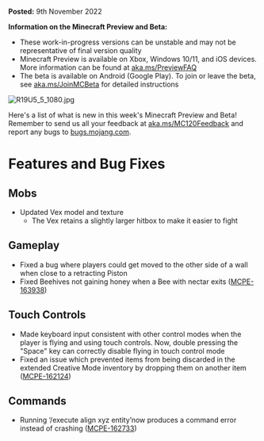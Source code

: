 **Posted:** 9th November 2022

**Information on the Minecraft Preview and Beta:** 

-   These work-in-progress versions can be unstable and may not be representative of final version quality
-   Minecraft Preview is available on Xbox, Windows 10/11, and iOS devices. More information can be found at [aka.ms/PreviewFAQ](http://aka.ms/PreviewFAQ)
-   The beta is available on Android (Google Play). To join or leave the beta, see [aka.ms/JoinMCBeta](https://aka.ms/JoinMCBeta) for detailed instructions

![R19U5_5_1080.jpg](https://feedback.minecraft.net/hc/article_attachments/10506811228301)

Here's a list of what is new in this week's Minecraft Preview and Beta! Remember to send us all your feedback at [aka.ms/MC120Feedback](https://aka.ms/MC120Feedback) and report any bugs to [bugs.mojang.com](http://bugs.mojang.com/).  
  

# **Features and Bug Fixes**

## **Mobs**

-   Updated Vex model and texture
    -   The Vex retains a slightly larger hitbox to make it easier to fight

## **Gameplay**

-   Fixed a bug where players could get moved to the other side of a wall when close to a retracting Piston
-   Fixed Beehives not gaining honey when a Bee with nectar exits ([MCPE-163938](https://bugs.mojang.com/browse/MCPE-163938))

## **Touch Controls**

-   Made keyboard input consistent with other control modes when the player is flying and using touch controls. Now, double pressing the "Space" key can correctly disable flying in touch control mode
-   Fixed an issue which prevented items from being discarded in the extended Creative Mode inventory by dropping them on another item ([MCPE-162124](https://bugs.mojang.com/browse/MCPE-162124))

## **Commands**

-   Running ‘/execute align xyz entity’now produces a command error instead of crashing ([MCPE-162733](https://bugs.mojang.com/browse/MCPE-162733))

